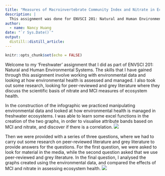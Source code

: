 ```yaml
---
title: "Measures of Macroinvertebrate Community Index and Nitrate in Ecosystem Health"
description: |
  This assignment was done for ENVSCI 201: Natural and Human Environmental Systems. In this assignment we were asked to create an infographic and answer questions regarding the measures of macroinvertebrate community index (MCI) and nitrate for ecosystem health within freshwater bodies.  
author:
  - name: Nancy Huang 
date: "`r Sys.Date()`"
output: 
  distill::distill_article:
---
```


```r
knitr::opts_chunk$set(echo = FALSE)
```
Welcome to my 'Freshwater' assignment that I did as part of ENVSCI 201: Natural and Human Environmental Systems. The skills that I have gained through this assignment involve working with environmental data and looking at how environmental health is assessed and managed. I also took out some research, looking for peer-reviewed and grey literature where they discuss the scientific basis of nitrate and MCI measures of ecosystem health. 

In the construction of the infographic we practiced manipulating environmental data and looked at how environmental health is managed in freshwater ecosystems. I was able to learn some excel functions in the creation of the two graphs, in order to visualise attribute bands based on MCI and nitrate, and discover if there is a correlation. 
![](Infographic.png)

Then we were provided with a series of three questions, where we had to carry out some research on peer-reviewed literature and grey literature to provide answers for the questions. For the first question, we were asked to look for material in the media, while the second question asked that we use peer-reviewed and grey literature. In the final question, I analysed the graphs created using the environmental data, and compared the effects of MCI and nitrate in assessing ecosystem health. 
![](Answers.png)
